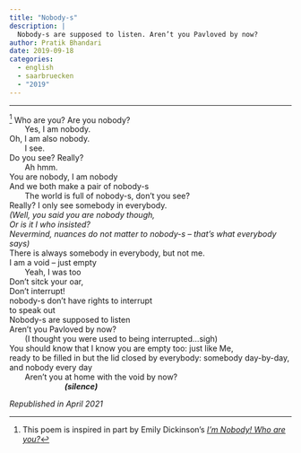 ```yaml
---
title: "Nobody-s"
description: |
  Nobody-s are supposed to listen. Aren’t you Pavloved by now?
author: Pratik Bhandari
date: 2019-09-18
categories:
  - english
  - saarbruecken
  - "2019"
---
```


<!-- Oh, so some links brought you here. Cool.\ -->

***

^[This poem is inspired in part by Emily Dickinson's [*I'm Nobody! Who are you?*](https://poets.org/poem/im-nobody-who-are-you-260)]
Who are you?
Are you nobody?\
&nbsp;&nbsp;&nbsp;&nbsp;&nbsp;&nbsp;
  Yes, I am nobody.\
Oh, I am also nobody.\
&nbsp;&nbsp;&nbsp;&nbsp;&nbsp;&nbsp;
  I see.\
Do you see? Really?\
&nbsp;&nbsp;&nbsp;&nbsp;&nbsp;&nbsp;
	Ah hmm.\
You are nobody, I am nobody\
And we both make a pair of nobody-s\
&nbsp;&nbsp;&nbsp;&nbsp;&nbsp;&nbsp;
	The world is full of nobody-s, don’t you see?\
Really? I only see somebody in everybody.\
<!-- &nbsp;&nbsp;&nbsp;&nbsp;&nbsp;&nbsp; -->
_(Well, you said you are nobody though,_\
<!-- &nbsp;&nbsp;&nbsp;&nbsp;&nbsp;&nbsp; -->
_Or is it I who insisted?_\
<!-- &nbsp;&nbsp;&nbsp;&nbsp;&nbsp;&nbsp; -->
_Nevermind, nuances do not matter to nobody-s -- that’s what everybody says)_\
There is always somebody in everybody, but not me.\
I am a void -- just empty\
&nbsp;&nbsp;&nbsp;&nbsp;&nbsp;&nbsp;
	Yeah, I was too\
Don't sitck your oar,\
Don’t interrupt!\
nobody-s don’t have rights to interrupt\
to speak out\
Nobody-s are supposed to listen\
Aren’t you Pavloved by now?\
&nbsp;&nbsp;&nbsp;&nbsp;&nbsp;&nbsp;
	(I thought you were used to being interrupted...sigh)\
You should know that I know you are empty too: just like Me,\
ready to be filled in but the lid closed by everybody: somebody day-by-day, and nobody every day\
&nbsp;&nbsp;&nbsp;&nbsp;&nbsp;&nbsp;
	Aren’t you at home with the void by now?\
&nbsp;&nbsp;&nbsp;&nbsp;&nbsp;&nbsp;&nbsp;&nbsp;&nbsp;&nbsp;&nbsp;&nbsp;&nbsp;&nbsp;&nbsp;&nbsp;&nbsp;&nbsp;&nbsp;&nbsp;&nbsp;&nbsp;&nbsp;&nbsp;
***(silence)***


_Republished in April 2021_
